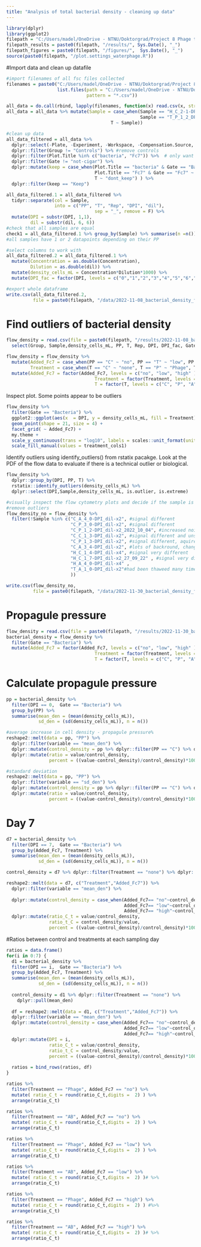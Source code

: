 ---
title: "Analysis of total bacterial density - cleaning up data"
---
```{r, message=F, echo=F}
library(dplyr)
library(ggplot2)
filepath = "C:/Users/madel/OneDrive - NTNU/Doktorgrad/Project 8 Phage therapy and AB in semi-cont/R-analysis/GitHubScripts"
filepath_results = paste0(filepath, "/results/", Sys.Date(), "_")
filepath_figures = paste0(filepath, "/figures/",  Sys.Date(), "_")
source(paste0(filepath, "/plot.settings_waterphage.R"))
```

#Import data and clean up datafile
```{r}
#import filenames of all fsc files collected
filenames = paste0("C:/Users/madel/OneDrive - NTNU/Doktorgrad/Project 8 Phage therapy and AB in semi-cont/Flow cytometry/2022-09 daily bacterial density Fc7 phage AB jonsvatne/csv files/", 
                   list.files(path = "C:/Users/madel/OneDrive - NTNU/Doktorgrad/Project 8 Phage therapy and AB in semi-cont/Flow cytometry/2022-09 daily bacterial density Fc7 phage AB jonsvatne/csv files/", 
                              pattern = "*.csv")) 

all_data = do.call(rbind, lapply(filenames, function(x) read.csv(x, stringsAsFactors = FALSE)))
all_data = all_data %>% mutate(Sample = case_when(Sample == "H_C_2-1-DPI_dil-x2" ~ "H_C_2_1-DPI_dil-x2",
                                                  Sample == "T_P_1_2_DPI_dil-x2" ~ "T_P_1_2-DPI_dil-x2",
                                       T ~ Sample))
```

```{r}
#clean up data 
all_data_filtered = all_data %>% 
  dplyr::select(-Plate, -Experiment, -Workspace, -Compensation.Source, -Autogate.Status) %>%
  dplyr::filter(Group != "Controls") %>% #remove controls
  dplyr::filter(Plot.Title %in% c("bacteria", "Fc7")) %>%  # only want bacteria population and Fc7 population in H and L 
  dplyr::filter(Gate != "not-cigar") %>% 
  dplyr::mutate(keep = case_when(Plot.Title == "bacteria" & Gate == "Bacteria" ~ "Keep", 
                                 Plot.Title == "Fc7" & Gate == "Fc7" ~ "Keep", 
                                 T ~ "dont_keep") ) %>% 
  dplyr::filter(keep == "Keep")
```

```{r}
all_data_filtered.1 = all_data_filtered %>%
  tidyr::separate(col = Sample,
                  into = c("PP", "T", "Rep", "DPI", "dil"), 
                                 sep = "_", remove = F) %>% 
  mutate(DPI = substr(DPI, 1,1), 
         dil = substr(dil, 6, 6))
#check that all samples are equal 
check1 = all_data_filtered.1 %>% group_by(Sample) %>% summarise(n =n())
#all samples have 1 or 2 datapoints depending on their PP
```

```{r}
#select columns to work with 
all_data_filtered.2 = all_data_filtered.1 %>% 
  mutate(Concentration = as.double(Concentration), 
         Dilution = as.double(dil)) %>% 
  mutate(density_cells_mL = Concentration*Dilution*1000) %>% 
  mutate(DPI_fac = factor(DPI, levels = c("0","1","2","3","4","5","6","7")))
```
```{r}
#export whole dataframe
write.csv(all_data_filtered.2, 
          file = paste0(filepath, "/data/2022-11-08_bacterial_density_flow_cyt_clean.csv"))
```

# Find outliers of bacterial density
```{r}
flow_density = read.csv(file = paste0(filepath, "/results/2022-11-08_bacterial_density_flow_cyt_clean.csv")) %>% 
  select(Group, Sample,density_cells_mL, PP, T, Rep, DPI, DPI_fac, Gate) 

flow_density = flow_density %>% 
  mutate(Added_Fc7 = case_when(PP == "C" ~ "no", PP == "T" ~ "low", PP == "H" ~ "high"), 
         Treatment = case_when(T == "C" ~ "none", T == "P" ~ "Phage", T == "A" ~ "AB") ) %>% 
  mutate(Added_Fc7 = factor(Added_Fc7, levels = c("no", "low", "high" )), 
                                 Treatment = factor(Treatment, levels = c("none", "Phage", "AB")) , 
                                 T = factor(T, levels = c("C", "P", "A")) )  
```

Inspect plot. 
Some points appear to be outliers
```{r}
flow_density %>%
  filter(Gate == "Bacteria") %>% 
  ggplot2::ggplot(aes(x  = DPI, y = density_cells_mL, fill = Treatment)) + 
  geom_point(shape = 21, size = 4) + 
  facet_grid( ~ Added_Fc7) + 
  my.theme + 
  scale_y_continuous(trans = "log10", labels = scales::unit_format(unit = "e+06", scale = 1 / 1e+06, digits = 2)) + 
  scale_fill_manual(values = treatment_cols1)
```

Identify outliers using identify_outliers() from rstatix pacakge. 
Look at the PDF of the flow data to evaluate if there is a technical 
outlier or biological. 
```{r}
flow_density %>%
  dplyr::group_by(DPI, PP, T) %>% 
  rstatix::identify_outliers(density_cells_mL) %>% 
  dplyr::select(DPI,Sample,density_cells_mL, is.outlier, is.extreme)

#visually inspect the flow cytometry plots and decide if the sample is a biological outlier or if its technical 
#remove outliers
flow_density_no = flow_density %>% 
  filter(!Sample %in% c("C_A_4_0-DPI_dil-x2", #signal different
                        "C_P_3_0-DPI_dil-x2", #signal different
                        "C_P_1_2-DPI_dil-x2_2022_10_04", #increased noise, aquired on another day.
                        "C_C_1_3-DPI_dil-x2", #signal different and unstable. 
                        "C_P_1_3-DPI_dil-x2", #signal different, aquired another day 
                        "C_A_3_4-DPI_dil-x2", #lots of backround, changed signal 
                        "H_C_1_4-DPI_dil-x4", #signal very different
                        "H_C_1_7-DPI_dil-x2_27_09_22" , #signal very different, had been thawed many times
                        "H_A_4_0-DPI_dil-x4" ,
                        "T_A_1_0-DPI_dil-x2"#had been thaweed many times, signal off
                        ))

write.csv(flow_density_no, 
          file = paste0(filepath, "/data/2022-11-30_bacterial_density_flow_cyt_clean_nooutliers.csv"))
```


# Propagule pressure 
```{r}
flow_density = read.csv(file = paste0(filepath, "/results/2022-11-30_bacterial_density_flow_cyt_clean_nooutliers.csv"))
bacterial_density = flow_density %>%
  filter(Gate == "Bacteria") %>%
  mutate(Added_Fc7 = factor(Added_Fc7, levels = c("no", "low", "high" )), 
                                 Treatment = factor(Treatment, levels = c("none", "Phage", "AB")) , 
                                 T = factor(T, levels = c("C", "P", "A")) )  
```

# Calculate propagule pressure
```{r}
pp = bacterial_density %>%   
  filter(DPI == 0,  Gate == "Bacteria") %>% 
  group_by(PP) %>% 
  summarise(mean_den = (mean(density_cells_mL)), 
            sd_den = (sd(density_cells_mL)), n = n())

#average increase in cell density - propagule pressure%
reshape2::melt(data = pp, "PP") %>%
  dplyr::filter(variable == "mean_den") %>% 
  dplyr::mutate(control_density = pp %>% dplyr::filter(PP == "C") %>% dplyr::pull(mean_den) ) %>%
  dplyr::mutate(ratio = value/control_density, 
                percent = ((value-control_density)/control_density)*100    )

#standard deviation
reshape2::melt(data = pp, "PP") %>%
  dplyr::filter(variable == "sd_den") %>% 
  dplyr::mutate(control_density = pp %>% dplyr::filter(PP == "C") %>% dplyr::pull(sd_den) ) %>%
  dplyr::mutate(ratio = value/control_density, 
                percent = ((value-control_density)/control_density)*100    )
```

# Day 7 
```{r}
d7 = bacterial_density %>%   
  filter(DPI == 7,  Gate == "Bacteria") %>% 
  group_by(Added_Fc7, Treatment) %>% 
  summarise(mean_den = (mean(density_cells_mL)), 
            sd_den = (sd(density_cells_mL)), n = n())

control_density = d7 %>% dplyr::filter(Treatment == "none") %>% dplyr::pull(mean_den)

reshape2::melt(data = d7, c("Treatment","Added_Fc7")) %>%
  dplyr::filter(variable == "mean_den") %>% 
  
  dplyr::mutate(control_density = case_when(Added_Fc7== "no"~control_density[1], 
                                            Added_Fc7== "low"~control_density[2], 
                                            Added_Fc7== "high"~control_density[3]) ) %>%
  dplyr::mutate(ratio_C_t = value/control_density, 
                ratio_t_C = control_density/value, 
                percent = ((value-control_density)/control_density)*100    )

```

#Ratios between control and treatments at each sampling day 
```{r}
ratios = data.frame()
for(i in 0:7) {
  d1 = bacterial_density %>%   
  filter(DPI == i,  Gate == "Bacteria") %>% 
  group_by(Added_Fc7, Treatment) %>% 
  summarise(mean_den = (mean(density_cells_mL)), 
            sd_den = (sd(density_cells_mL)), n = n())
  
  control_density = d1 %>% dplyr::filter(Treatment == "none") %>% 
    dplyr::pull(mean_den)
  
  df = reshape2::melt(data = d1, c("Treatment","Added_Fc7")) %>%
  dplyr::filter(variable == "mean_den") %>% 
  dplyr::mutate(control_density = case_when(Added_Fc7== "no"~control_density[1], 
                                            Added_Fc7== "low"~control_density[2], 
                                            Added_Fc7== "high"~control_density[3]) ) %>%
  dplyr::mutate(DPI = i, 
                ratio_C_t = value/control_density, 
                ratio_t_C = control_density/value, 
                percent = ((value-control_density)/control_density)*100)
  
  ratios = bind_rows(ratios, df)
}

ratios %>% 
  filter(Treatment == "Phage", Added_Fc7 == "no") %>% 
  mutate( ratio_C_t = round(ratio_C_t,digits =  2) ) %>% 
  arrange(ratio_C_t)

ratios %>% 
  filter(Treatment == "AB", Added_Fc7 == "no") %>% 
  mutate( ratio_C_t = round(ratio_C_t,digits =  2) ) %>% 
  arrange(ratio_C_t)

ratios %>% 
  filter(Treatment == "Phage", Added_Fc7 == "low") %>% 
  mutate( ratio_C_t = round(ratio_C_t,digits =  2) ) %>% 
  arrange(ratio_C_t)

ratios %>% 
  filter(Treatment == "AB", Added_Fc7 == "low") %>% 
  mutate( ratio_C_t = round(ratio_C_t,digits =  2) )# %>% 
  arrange(ratio_C_t)

ratios %>% 
  filter(Treatment == "Phage", Added_Fc7 == "high") %>% 
  mutate( ratio_C_t = round(ratio_C_t,digits =  2) ) #%>% 
  arrange(ratio_C_t)

ratios %>% 
  filter(Treatment == "AB", Added_Fc7 == "high") %>% 
  mutate( ratio_C_t = round(ratio_C_t,digits =  2) )# %>% 
  arrange(ratio_C_t)
```